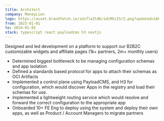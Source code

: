 ```yaml
---
title: Architect
company: MoneyLion
logo: https://asset.brandfetch.io/idsfleZtdK/idcMViISrZ.png?updated=1668515673414
from: 2023-01-01
to: 2024-01-01
stack: typescript react payloadcms h3 nextjs
---
```


Designed and led development on a platform to support our B2B2C customizable widgets and affiliate pages (1k+ partners, 2m+ monthly users)

-   Determined biggest bottleneck to be managing configuration schemas and app isolation
-   Defined a standards based protocol for <TechIcon  name="docker" /> apps  to attach their schemas as OCI Artifacts
-   Implemented a control plane using PayloadCMS, <TechIcon  name="kubernetes" /> and H3 for configuration, which would discover Apps in the registry and load their schemas for use.
-   Implemented a lightweight routing service <TechIcon  name="typescript" /> which would resolve and forward the correct configuration to the appropriate app
-   Onboarded 10+ FE Eng to deploy using the system and deploy their own apps, as well as Product / Account Managers to migrate partners
